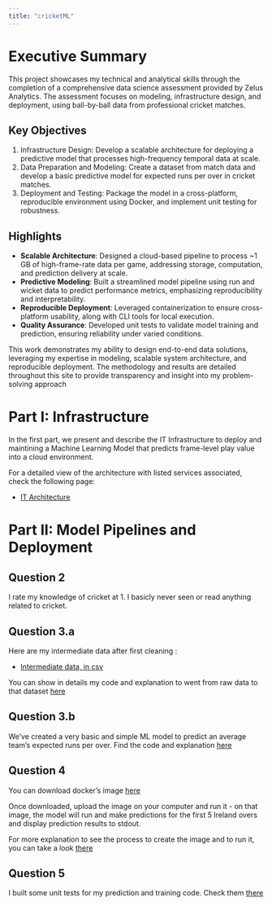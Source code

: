 ```yaml
---
title: "cricketML"
---
```


# Executive Summary

This project showcases my technical and analytical skills through the completion of a comprehensive data science assessment provided by Zelus Analytics. The assessment focuses on modeling, infrastructure design, and deployment, using ball-by-ball data from professional cricket matches.

## Key Objectives

1.  Infrastructure Design: Develop a scalable architecture for deploying a predictive model that processes high-frequency temporal data at scale.
2.  Data Preparation and Modeling: Create a dataset from match data and develop a basic predictive model for expected runs per over in cricket matches.
3.  Deployment and Testing: Package the model in a cross-platform, reproducible environment using Docker, and implement unit testing for robustness.

## Highlights

-   **Scalable Architecture**: Designed a cloud-based pipeline to process \~1 GB of high-frame-rate data per game, addressing storage, computation, and prediction delivery at scale.
-   **Predictive Modeling**: Built a streamlined model pipeline using run and wicket data to predict performance metrics, emphasizing reproducibility and interpretability.
-   **Reproducible Deployment**: Leveraged containerization to ensure cross-platform usability, along with CLI tools for local execution.
-   **Quality Assurance**: Developed unit tests to validate model training and prediction, ensuring reliability under varied conditions.

This work demonstrates my ability to design end-to-end data solutions, leveraging my expertise in modeling, scalable system architecture, and reproducible deployment. The methodology and results are detailed throughout this site to provide transparency and insight into my problem-solving approach

# Part I: Infrastructure

In the first part, we present and describe the IT Infrastructure to deploy and maintining a Machine Learning Model that predicts frame-level play value into a cloud environment.

For a detailed view of the architecture with listed services associated, check the following page:

-   [IT Architecture](architecture.html)

# Part II: Model Pipelines and Deployment

## Question 2

I rate my knowledge of cricket at 1. I basicly never seen or read anything related to cricket.

## Question 3.a

Here are my intermediate data after first cleaning :

-   [Intermediate data, in csv](https://docs.google.com/spreadsheets/d/1DeIHBTV5s94A6IjrO8mPDSUp21-Mqs5eyOJ5E6iYWzw/edit?usp=sharing){target="_blank"}

You can show in details my code and explanation to went from raw data to that dataset [here](data_processing.html)

## Question 3.b

We've created a very basic and simple ML model to predict an average team's expected runs per over. Find the code and explanation [here](data_modelling.html)

## Question 4

You can download docker's image [here](https://drive.google.com/file/d/1Kt6CoYZN8JRBK-qJ5XpgYzneA4UDi9Gk/view?usp=sharing){target="_blank"}

Once downloaded, upload the image on your computer and run it - on that image, the model will run and make predictions for the first 5 Ireland overs and display prediction results to stdout.

For more explanation to see the process to create the image and to run it, you can take a look [there](deployment.html)

## Question 5

I built some unit tests for my prediction and training code. Check them [there](unit_test.html)